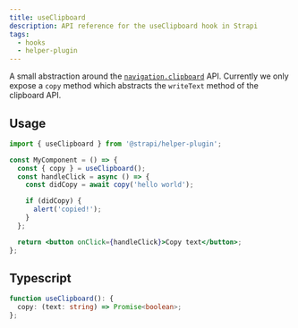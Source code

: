 ```yaml
---
title: useClipboard
description: API reference for the useClipboard hook in Strapi
tags:
  - hooks
  - helper-plugin
---
```


A small abstraction around the [`navigation.clipboard`](https://developer.mozilla.org/en-US/docs/Web/API/Clipboard) API.
Currently we only expose a `copy` method which abstracts the `writeText` method of the clipboard API.

## Usage

```jsx
import { useClipboard } from '@strapi/helper-plugin';

const MyComponent = () => {
  const { copy } = useClipboard();
  const handleClick = async () => {
    const didCopy = await copy('hello world');

    if (didCopy) {
      alert('copied!');
    }
  };

  return <button onClick={handleClick}>Copy text</button>;
};
```

## Typescript

```ts
function useClipboard(): {
  copy: (text: string) => Promise<boolean>;
};
```

